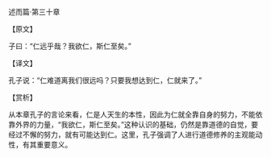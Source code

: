 

述而篇·第三十章

【原文】

子曰：“仁远乎哉？我欲仁，斯仁至矣。”

【译文】

孔子说：“仁难道离我们很远吗？只要我想达到仁，仁就来了。”

【赏析】

从本章孔子的言论来看，仁是人天生的本性，因此为仁就全靠自身的努力，不能依靠外界的力量，“我欲仁，斯仁至矣。”这种认识的基础，仍然是靠道德的自觉，要经过不懈的努力，就有可能达到仁。这里，孔子强调了人进行道德修养的主观能动性，有其重要意义。

